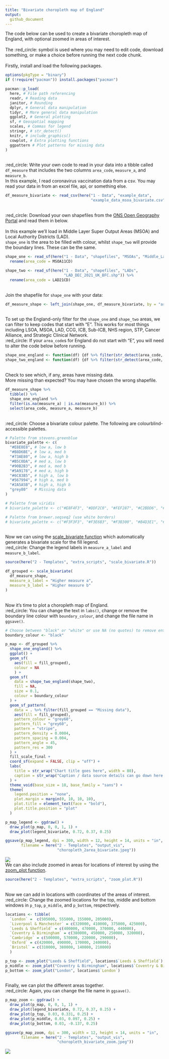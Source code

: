 ```yaml
---
title: "Bivariate choropleth map of England"
output:
  github_document
---
```

The code below can be used to create a bivariate choropleth map of England, with optional zoomed in areas of interest.
\
\
The :red_circle: symbol is used where you may need to edit code, download something, or make a choice before running the next code chunk.
\
\
Firstly, install and load the following packages.
```r
options(pkgType = "binary")
if (!require("pacman")) install.packages("pacman")

pacman::p_load(
  here, # File path referencing
  readr, # Reading data
  janitor, # Rounding
  dplyr, # General data manipulation
  tidyr, # More general data manipulation
  ggplot2, # General plotting
  sf, # Geospatial mapping
  scales, # Commas for legend
  stringr, # str_detect()
  knitr, # include_graphics()
  cowplot, # Extra plotting functions
  ggpattern # Plot patterns for missing data
)
```
\
:red_circle: Write your own code to read in your data into a tibble called `df_measure` that includes the two columns `area_code`, `measure_a`, and `measure_b`. 
\
In this example, I read coronavirus vaccination data from a csv. You may read your data in from an excel file, api, or something else.
```r
df_measure_bivariate <- read_csv(here("1 - Data", "example_data", 
                                      "example_data_msoa_bivariate.csv"))
```
\
:red_circle: Download your own shapefiles from the [ONS Open Geography Portal](https://geoportal.statistics.gov.uk/) and read them in below.
\
\
In this example we'll load in Middle Layer Super Output Areas (MSOA) and Local Authority Districts (LAD).
\
`shape_one` is the area to be filled with colour, whilst `shape_two` will provide the boundary lines. These can be the same.
```r
shape_one <- read_sf(here("1 - Data", "shapefiles", "MSOAs", "Middle_Layer_Super_Output_Areas__December_2011__Boundaries_Full_Clipped__BFC__EW_V3.shp")) %>% 
  rename(area_code = MSOA11CD)

shape_two <- read_sf(here("1 - Data", "shapefiles", "LADs", 
                          "LAD_DEC_2021_UK_BFC.shp")) %>% 
  rename(area_code = LAD21CD)
```
\
Join the shapefile for `shape_one` with your data:
```r
df_measure_shape <- left_join(shape_one, df_measure_bivariate, by = "area_code")
```
\
To set up the England-only filter for the `shape_one` and `shape_two` areas, we can filter to keep codes that start with "E". This works for most things including LSOA, MSOA, LAD, CCG, ICB, Sub-ICB, NHS region, STP, Cancer Alliance, and Strategic Clinical Network.
\
:red_circle: If your `area_code`s for England do not start with "E", you will need to alter the code below before running.
```r
shape_one_england <- function(df) {df %>% filter(str_detect(area_code, "^E"))}
shape_two_england <- function(df) {df %>% filter(str_detect(area_code, "^E"))}
```
\
Check to see which, if any, areas have missing data.
\
More missing than expected? You may have chosen the wrong shapefile.
```r
df_measure_shape %>% 
  tibble() %>% 
  shape_one_england %>% 
  filter(is.na(measure_a) | is.na(measure_b)) %>% 
  select(area_code, measure_a, measure_b)
```
\
:red_circle: Choose a bivariate colour palette. The following are colourblind-accessible palettes.
```r
# Palette from stevens.greenblue
bivariate_palette <- c(
  "#E8E8E8", # low a, low b
  "#B8D6BE", # low a, med b
  "#73AE80", # low a, high b
  "#B5C0DA", # med a, low b
  "#90B2B3", # med a, med b
  "#5A9178", # med a, high b
  "#6C83B5", # high a, low b
  "#567994", # high a, med b
  "#2A5A5B", # high a, high b
  "grey80"   # Missing data
)

# Palette from viridis
# bivariate_palette <- c("#E8F4F3", "#DDF2C0", "#FEF287", "#C2BDD6", "#85C2C0", "#72CF8E", "#9874A1", "#6380A6", "#21908D", "grey80")

# Palette from brewer.seqseq2 (use white borders)
# bivariate_palette <- c("#F3F3F3", "#F3E6B3", "#F3B300", "#B4D3E1", "#B3B3B3", "#B36600", "#509DC2", "#376387", "#000000", "grey80")
```
\
Now we can using the [scale_bivariate function](https://github.com/DataS-DHSC/geospatial-vis-templates/tree/master/2%20-%20Templates/extra_scripts/scale_bivariate.R) which automatically generates a bivariate scale for the fill legend.
\
:red_circle: Change the legend labels in `measure_a_label` and `measure_b_label`.
```r
source(here("2 - Templates", "extra_scripts", "scale_bivariate.R"))

df_grouped <- scale_bivariate(
  df_measure_shape,
  measure_a_label = "Higher measure a", 
  measure_b_label = "Higher measure b"
)
```
\
Now it's time to plot a choropleth map of England.
\
:red_circle: You can change the text in `labs()`, change or remove the boundary line colour with `boundary_colour`, and change the file name in `ggsave()`.
\
```r
# Choose between "black" or "white" or use NA (no quotes) to remove entirely.
boundary_colour <- "black"

p_map <- df_grouped %>%
  shape_one_england() %>%
  ggplot() +
  geom_sf(
    aes(fill = fill_grouped), 
    colour = NA
    ) +
  geom_sf(
    data = shape_two_england(shape_two),
    fill = NA,
    size = 0.1,
    colour = boundary_colour
  ) +
  geom_sf_pattern(
    data = . %>% filter(fill_grouped == "Missing data"),
    aes(fill = fill_grouped),
    pattern_colour = "grey60",
    pattern_fill = "grey60",
    pattern = "stripe",
    pattern_density = 0.0004,
    pattern_spacing = 0.004,
    pattern_angle = 45,
    pattern_res = 300
  ) +
  fill_scale_final +
  coord_sf(expand = FALSE, clip = "off") +
  labs(
    title = str_wrap("Chart title goes here", width = 80),
    caption = str_wrap("Caption / data source details can go down here.", width = 80)
  ) +
  theme_void(base_size = 18, base_family = "sans") +
  theme(
    legend.position = "none",
    plot.margin = margin(0, 10, 10, 10),
    plot.title = element_text(face = "bold"),
    plot.title.position = "plot"
  )

p_map_legend <- ggdraw() + 
  draw_plot(p_map, 0, 0, 1, 1) + 
  draw_plot(legend_bivariate, 0.72, 0.37, 0.25)

ggsave(p_map_legend, dpi = 300, width = 12, height = 14, units = "in",
       filename = here("2 - Templates", "output_vis", 
                       "choropleth_2area_bivariate.jpeg"))
```
![](output_vis/choropleth_2area_bivariate.jpeg)
\
We can also include zoomed in areas for locations of interest by using the [zoom_plot function](https://github.com/DataS-DHSC/geospatial-vis-templates/tree/master/2%20-%20Templates/extra_scripts/zoom_plot.R).
```r
source(here("2 - Templates", "extra_scripts", "zoom_plot.R"))
```
\
Now we can add in locations with coordinates of the areas of interest.
\
:red_circle: Change the zoomed locations for the top, middle and bottom windows in `p_top`, `p_middle`, and `p_bottom`, respectively.
```r
locations <- tibble(
  `London` =  c(505000, 555000, 155000, 205000),
  `Liverpool & Manchester` = c(320000, 410000, 375000, 425000),
  `Leeds & Sheffield` = c(400000, 470000, 370000, 440000),
  `Coventry & Birmingham` = c(380000, 450000, 250000, 320000),
  `Cambridge` = c(500000, 570000, 220000, 290000),
  `Oxford` = c(420000, 490000, 170000, 240000),
  `Bristol` = c(310000, 380000, 140000, 210000)
  )

p_top <- zoom_plot("Leeds & Sheffield", locations$`Leeds & Sheffield`)
p_middle <- zoom_plot("Coventry & Birmingham", locations$`Coventry & Birmingham`)
p_bottom <- zoom_plot("London", locations$`London`)
```
\
Finally, we can plot the different areas together.
\
:red_circle: Again, you can change the file name in `ggsave()`.
```r
p_map_zoom <- ggdraw() + 
  draw_plot(p_map, 0, 0, 1, 1) + 
  draw_plot(legend_bivariate, 0.72, 0.37, 0.25) + 
  draw_plot(p_top, 0.03, 0.331, 0.25) + 
  draw_plot(p_middle, 0.03, 0.097, 0.25) + 
  draw_plot(p_bottom, 0.03, -0.137, 0.25)

ggsave(p_map_zoom, dpi = 300, width = 12, height = 14, units = "in",
       filename = here("2 - Templates", "output_vis", 
                       "choropleth_bivariate_zoom.jpeg"))
```

![](output_vis/choropleth_bivariate_zoom.jpeg)